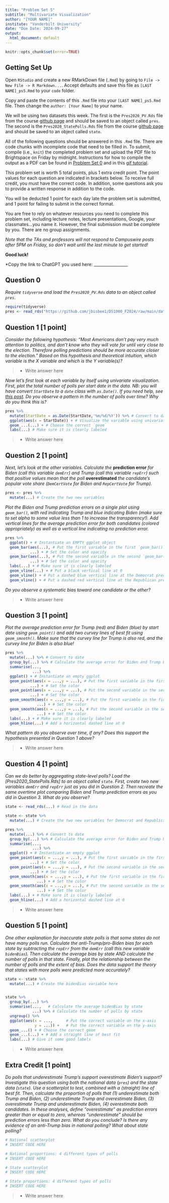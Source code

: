 ```yaml
---
title: "Problem Set 5"
subtitle: "Multivariate Visualization"
author: "[YOUR NAME]"
institute: "Vanderbilt University"
date: "Due Date: 2024-09-27"
output:
  html_document: default
---
```


```r
knitr::opts_chunk$set(error=TRUE)
```


## Getting Set Up

Open `RStudio` and create a new RMarkDown file (`.Rmd`) by going to `File -> New File -> R Markdown...`.
Accept defaults and save this file as `[LAST NAME]_ps5.Rmd` to your `code` folder.

Copy and paste the contents of this `.Rmd` file into your `[LAST NAME]_ps5.Rmd` file. Then change the `author: [Your Name]` to your name.

We will be using two datasets this week. The first is the `Pres2020_PV.Rds` file from the course [github page](https://github.com/jbisbee1/DS1000_S2024/blob/main/data/Pres2020_PV.Rds) and should be saved to an object called `pres`. The second is the `Pres2020_StatePolls.Rds` file from the course [github page](https://github.com/jbisbee1/DS1000_S2024/blob/main/data/Pres2020_StatePolls.Rds) and should be saved to an object called `state`.

All of the following questions should be answered in this `.Rmd` file. There are code chunks with incomplete code that need to be filled in. To submit, compile (i.e., `knit`) the completed problem set and upload the PDF file to Brightspace on Friday by midnight. Instructions for how to compile the output as a PDF can be found in [Problem Set 0](https://github.com/jbisbee1/DS1000_F2024/blob/main/Psets/ds1000_pset_0.pdf) and in this [gif tutorial](https://github.com/jbisbee1/DS1000_F2024/blob/main/Psets/save_as_pdf.gif). 

This problem set is worth 5 total points, plus 1 extra credit point. The point values for each question are indicated in brackets below. To receive full credit, you must have the correct code. In addition, some questions ask you to provide a written response in addition to the code.

You will be deducted 1 point for each day late the problem set is submitted, and 1 point for failing to submit in the correct format.

You are free to rely on whatever resources you need to complete this problem set, including lecture notes, lecture presentations, Google, your classmates...you name it. However, the final submission must be complete by you. There are no group assignments.

*Note that the TAs and professors will not respond to Campuswire posts after 5PM on Friday, so don't wait until the last minute to get started!*

**Good luck!**

*Copy the link to ChatGPT you used here: _________________


## Question 0
*Require `tidyverse` and load the `Pres2020_PV.Rds` data to an object called `pres`.*

```r
require(tidyverse)
pres <- read_rds("https://github.com/jbisbee1/DS1000_F2024/raw/main/data/Pres2020_PV.Rds")
```

## Question 1 [1 point]
*Consider the following hypothesis: "Most Americans don't pay very much attention to politics, and don't know who they will vote for until very close to the election. Therefore polling predictions should be more accurate closer to the election." Based on this hypothesis and theoretical intuition, which variable is the $X$ variable and which is the $Y$ variable(s)?*

>- Write answer here

*Now let's first look at each variable by itself using univariate visualization. First, plot the total number of polls per start date in the data. NB: you will have convert `StartDate` to a `date` class with `as.Date()`. If you need help, see [this post](https://www.r-bloggers.com/2013/08/date-formats-in-r/). Do you observe a pattern in the number of polls over time? Why do you think this is?*
```r
pres %>%
  mutate(StartDate = as.Date(StartDate,'%m/%d/%Y')) %>% # Convert to date
  ggplot(aes(x = StartDate)) + # Visualize the variable using univariate principles
  geom_...(...) + # Choose the correct `geom`
  labs(...) # Make sure it is clearly labeled
```

>- Write answer here


## Question 2 [1 point]
*Next, let's look at the other variables. Calculate the* **prediction error** *for Biden (call this variable `demErr`) and Trump (call this variable `repErr`) such that positive values mean that the poll* **overestimated** *the candidate's popular vote share (`DemCertVote` for Biden and `RepCertVote` for Trump).*

```r
pres <- pres %>%
  mutate(...) # Create the two new variables 
```


*Plot the Biden and Trump prediction errors on a single plot using `geom_bar()`, with red indicating Trump and blue indicating Biden (make sure to set alpha to some value less than 1 to increase the transparency!). Add vertical lines for the average prediction error for both candidates (colored appropriately) as well as a vertical line indicating no prediction error.*


```r
pres %>%
  ggplot() + # Instantiate an EMPTY ggplot object
  geom_bar(aes(...), # Put the first variable in the first `geom_bar()`
           ...) + # Set the color and opacity
  geom_bar(aes(...), # Put the second variable in the second `geom_bar()`
           ...) + # Set the color and opacity
  labs(...) + # Make sure it is clearly labeled
  geom_vline(...) + # Put a black vertical line at 0
  geom_vline() + # Put a dashed blue vertical line at the Democrat prediction error
  geom_vline() + # Put a dashed red vertical line at the Republican prediction error
```

*Do you observe a systematic bias toward one candidate or the other?*

>- Write answer here

## Question 3 [1 point]
*Plot the average prediction error for Trump (red) and Biden (blue) by start date using `geom_point()` and add two curvey lines of best fit using `geom_smooth()`. Make sure that the curvey line for Trump is also red, and the curvey line for Biden is also blue!*


```r
pres %>%
  mutate(...) %>% # Convert to date
  group_by(...) %>% # Calculate the average error for Biden and Trump by date
  summarise(...,
            ...) %>%
  ggplot() + # Instantiate an empty ggplot
  geom_point(aes(x = ...,y = ...), # Put the first variable in the first `geom_point()`
           ...) + # Set the color
  geom_point(aes(x = ...,y = ...), # Put the second variable in the second `geom_point()`
           ...) + # Set the color
  geom_smooth(aes(x = ...,y = ...), # Put the first variable in the first geom_smooth()
              ...) + # Set the color
  geom_smooth(aes(x = ...,y = ...), # Put the second variable in the second geom_smooth()
              ...) + # Set the color
  labs(...) + # Make sure it is clearly labeled
  geom_hline(...) # Add a horizontal dashed line at 0
```

*What pattern do you observe over time, if any? Does this support the hypothesis presented in Question 1 above?*

>- Write answer here

## Question 4 [1 point]
*Can we do better by aggregating state-level polls? Load the [Pres2020_StatePolls.Rds] to an object called `state`. First, create two new variables `demErr` and `repErr` just as you did in Question 2. Then recreate the same overtime plot comparing Biden and Trump prediction errors as you did in Question 3. What do you observe?*

```r
state <- read_rds(...) # Read in the data

state <- state %>%
  mutate(...) # Create the two new variables for Democrat and Republican prediction errors

pres %>%
  mutate(...) %>% # Convert to date
  group_by(...) %>% # Calculate the average error for Biden and Trump by date
  summarise(...,
            ...) %>%
  ggplot() + # Instantiate an empty ggplot
  geom_point(aes(x = ...,y = ...), # Put the first variable in the first `geom_point()`
           ...) + # Set the color
  geom_point(aes(x = ...,y = ...), # Put the second variable in the second `geom_point()`
           ...) + # Set the color
  geom_smooth(aes(x = ...,y = ...), # Put the first variable in the first geom_smooth()
              ...) + # Set the color
  geom_smooth(aes(x = ...,y = ...), # Put the second variable in the second geom_smooth()
              ...) + # Set the color
  labs(...) + # Make sure it is clearly labeled
  geom_hline(...) # Add a horizontal dashed line at 0
```

>- Write answer here

## Question 5 [1 point]
*One other explanation for inaccurate state polls is that some states do not have many polls run. Calculate the anti-Trump/pro-Biden bias for each state by subtracting the `repErr` from the `demErr` (call this new variable `bidenBias`). Then calculate the average bias by state AND calculate the number of polls in that state. Finally, plot the relationship between the number of polls and the extent of bias. Does the data support the theory that states with more polls were predicted more accurately?*

```r
state <- state %>%
  mutate(...) # Create the bidenBias variable here


state %>%
  group_by(...) %>%
  summarise(...,   # Calculate the average bidenBias by state
            ...) %>% # Calculate the number of polls by state
  ungroup() %>%
  ggplot(aes(x = ...,      # Put the correct variable on the x-axis
             y = ...)) +   # Put the correct variable on the y-axis
  geom_...() + # Choose the correct geom
  geom_...(...) + # Add a straight line of best fit
  labs(...) # Give it some good labels
```

>- Write answer here

## Extra Credit [1 point]
*Do polls that underestimate Trump's support overestimate Biden's support? Investigate this question using both the national data (`pres`) and the state data (`state`). Use a scatterplot to test, combined with a (straight) line of best fit. Then, calculate the proportion of polls that (1) underestimate both Trump and Biden, (2) underestimate Trump and overestimate Biden, (3) overestimate Trump and underestimate Biden, (4) overestimate both candidates. In these analyses, define "overestimate" as prediction errors greater than or equal to zero, whereas "underestimate" should be prediction errors less than zero. What do you conclude? Is there any evidence of an anti-Trump bias in national polling? What about state polling?*
```r
# National scatterplot
# INSERT CODE HERE

# National proportions: 4 different types of polls
# INSERT CODE HERE

# State scatterplot
# INSERT CODE HERE

# State proportions: 4 different types of polls
# INSERT CODE HERE
```

>- Write answer here